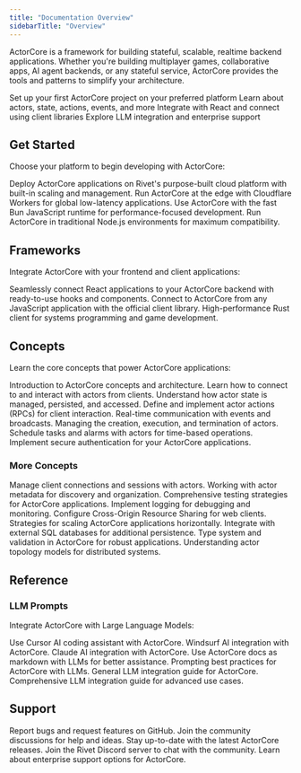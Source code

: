 ```yaml
---
title: "Documentation Overview"
sidebarTitle: "Overview"
---
```


ActorCore is a framework for building stateful, scalable, realtime backend applications. Whether you're building multiplayer games, collaborative apps, AI agent backends, or any stateful service, ActorCore provides the tools and patterns to simplify your architecture.

<CardGroup cols={2}>
  <Card title="Get Started" icon="rocket" href="#get-started">
    Set up your first ActorCore project on your preferred platform
  </Card>
  <Card title="Core Concepts" icon="lightbulb" href="#concepts">
    Learn about actors, state, actions, events, and more
  </Card>
  <Card title="Frameworks & Clients" icon="code" href="#frameworks">
    Integrate with React and connect using client libraries
  </Card>
  <Card title="Reference" icon="book" href="#reference">
    Explore LLM integration and enterprise support
  </Card>
</CardGroup>

## Get Started

Choose your platform to begin developing with ActorCore:

<CardGroup cols={2}>
  <Card title="Rivet" href="/platforms/rivet">
    Deploy ActorCore applications on Rivet's purpose-built cloud platform with built-in scaling and management.
  </Card>
  <Card title="Cloudflare Workers" href="/platforms/cloudflare-workers">
    Run ActorCore at the edge with Cloudflare Workers for global low-latency applications.
  </Card>
  <Card title="Bun" href="/platforms/bun">
    Use ActorCore with the fast Bun JavaScript runtime for performance-focused development.
  </Card>
  <Card title="Node.js" href="/platforms/nodejs">
    Run ActorCore in traditional Node.js environments for maximum compatibility.
  </Card>
</CardGroup>

## Frameworks

Integrate ActorCore with your frontend and client applications:

<CardGroup cols={2}>
  <Card title="React" icon="react" href="/frameworks/react">
    Seamlessly connect React applications to your ActorCore backend with ready-to-use hooks and components.
  </Card>
  <Card title="JavaScript & TypeScript" icon="js" href="/clients/javascript">
    Connect to ActorCore from any JavaScript application with the official client library.
  </Card>
  <Card title="Rust" icon="rust" href="/clients/rust">
    High-performance Rust client for systems programming and game development.
  </Card>
</CardGroup>

## Concepts

Learn the core concepts that power ActorCore applications:

<CardGroup cols={2}>
  <Card title="Overview" icon="square-info" href="/concepts/overview">
    Introduction to ActorCore concepts and architecture.
  </Card>
  <Card title="Interacting with Actors" icon="square-code" href="/concepts/interacting-with-actors">
    Learn how to connect to and interact with actors from clients.
  </Card>
  <Card title="State" icon="floppy-disk" href="/concepts/state">
    Understand how actor state is managed, persisted, and accessed.
  </Card>
  <Card title="Actions" icon="bolt" href="/concepts/actions">
    Define and implement actor actions (RPCs) for client interaction.
  </Card>
  <Card title="Events" icon="tower-broadcast" href="/concepts/events">
    Real-time communication with events and broadcasts.
  </Card>
  <Card title="Lifecycle" icon="rotate" href="/concepts/lifecycle">
    Managing the creation, execution, and termination of actors.
  </Card>
  <Card title="Schedule" icon="clock" href="/concepts/schedule">
    Schedule tasks and alarms with actors for time-based operations.
  </Card>
  <Card title="Authentication" icon="fingerprint" href="/concepts/authentication">
    Implement secure authentication for your ActorCore applications.
  </Card>
</CardGroup>

### More Concepts

<CardGroup cols={2}>
  <Card title="Connections" icon="network-wired" href="/concepts/connections">
    Manage client connections and sessions with actors.
  </Card>
  <Card title="Metadata" icon="tag" href="/concepts/metadata">
    Working with actor metadata for discovery and organization.
  </Card>
  <Card title="Testing" icon="vial" href="/concepts/testing">
    Comprehensive testing strategies for ActorCore applications.
  </Card>
  <Card title="Logging" icon="file-lines" href="/concepts/logging">
    Implement logging for debugging and monitoring.
  </Card>
  <Card title="CORS" icon="globe" href="/concepts/cors">
    Configure Cross-Origin Resource Sharing for web clients.
  </Card>
  <Card title="Scaling" icon="arrow-up-right-dots" href="/concepts/scaling">
    Strategies for scaling ActorCore applications horizontally.
  </Card>
  <Card title="External SQL" icon="table" href="/concepts/external-sql">
    Integrate with external SQL databases for additional persistence.
  </Card>
  <Card title="Types" icon="code" href="/concepts/types">
    Type system and validation in ActorCore for robust applications.
  </Card>
  <Card title="Topology" icon="diagram-project" href="/concepts/topology">
    Understanding actor topology models for distributed systems.
  </Card>
</CardGroup>

## Reference

### LLM Prompts

Integrate ActorCore with Large Language Models:

<CardGroup cols={2}>
  <Card title="Cursor" href="/llm/cursor">
    Use Cursor AI coding assistant with ActorCore.
  </Card>
  <Card title="Windsurf" href="/llm/windsurf">
    Windsurf AI integration with ActorCore.
  </Card>
  <Card title="Claude Code" href="/llm/claude">
    Claude AI integration with ActorCore.
  </Card>
  <Card title="Docs as Markdown" href="/llm/docs-as-markdown">
    Use ActorCore docs as markdown with LLMs for better assistance.
  </Card>
  <Card title="prompts.txt" href="/llm/prompt">
    Prompting best practices for ActorCore with LLMs.
  </Card>
  <Card title="llms.txt" href="/llms.txt">
    General LLM integration guide for ActorCore.
  </Card>
  <Card title="llms-full.txt Full" href="/llms-full.txt">
    Comprehensive LLM integration guide for advanced use cases.
  </Card>
</CardGroup>

## Support

<CardGroup cols={2}>
  <Card title="GitHub Issues" icon="bug" href="https://github.com/rivet-gg/actor-core/issues">
    Report bugs and request features on GitHub.
  </Card>
  <Card title="GitHub Discussions" icon="comments" href="https://github.com/rivet-gg/actor-core/discussions">
    Join the community discussions for help and ideas.
  </Card>
  <Card title="Changelog" icon="list-check" href="https://github.com/rivet-gg/actor-core/releases">
    Stay up-to-date with the latest ActorCore releases.
  </Card>
  <Card title="Discord" icon="discord" href="https://rivet.gg/discord">
    Join the Rivet Discord server to chat with the community.
  </Card>
  <Card title="Enterprise" icon="building" href="/support/enterprise">
    Learn about enterprise support options for ActorCore.
  </Card>
</CardGroup>

